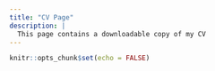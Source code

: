 ```yaml
---
title: "CV Page"
description: |
  This page contains a downloadable copy of my CV
---
```


```r
knitr::opts_chunk$set(echo = FALSE)
```

